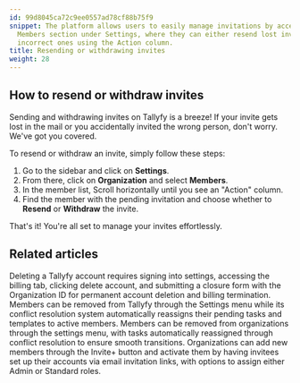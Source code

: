```yaml
---
id: 99d8045ca72c9ee0557ad78cf88b75f9
snippet: The platform allows users to easily manage invitations by accessing the Organization
  Members section under Settings, where they can either resend lost invites or withdraw
  incorrect ones using the Action column.
title: Resending or withdrawing invites
weight: 28
---
```


## How to resend or withdraw invites

Sending and withdrawing invites on Tallyfy is a breeze! If your invite gets lost in the mail or you accidentally invited the wrong person, don't worry. We've got you covered.

To resend or withdraw an invite, simply follow these steps:

1. Go to the sidebar and click on **Settings**.
2. From there, click on **Organization** and select **Members**.
3. In the member list, Scroll horizontally until you see an "Action" column.
4. Find the member with the pending invitation and choose whether to **Resend** or **Withdraw** the invite.

That's it! You're all set to manage your invites effortlessly.


## Related articles
<CardGrid>
<LinkTitleCard header="<b>Personal Settings > Cancel and delete your Tallyfy account</b>" href="/products/pro/settings/personal-settings/how-can-i-cancel-and-delete-my-tallyfy-account/" > Deleting a Tallyfy account requires signing into settings, accessing the billing tab, clicking delete account, and submitting a closure form with the Organization ID for permanent account deletion and billing termination. </LinkTitleCard>
<LinkTitleCard header="<b>Org Settings > Remove a Member</b>" href="/products/pro/settings/org-settings/how-can-i-remove-a-member-from-my-tallyfy-organization/" > Members can be removed from Tallyfy through the Settings menu while its conflict resolution system automatically reassigns their pending tasks and templates to active members. </LinkTitleCard>
<LinkTitleCard header="<b>Members > Remove a member</b>" href="/products/pro/documenting/members/how-can-i-remove-a-member-from-my-tallyfy-organization/" > Members can be removed from organizations through the settings menu, with tasks automatically reassigned through conflict resolution to ensure smooth transitions. </LinkTitleCard>
<LinkTitleCard header="<b>Members > Invite and activate members</b>" href="/products/pro/documenting/members/how-to-invite-and-activate-members-on-tallyfy/" > Organizations can add new members through the Invite+ button and activate them by having invitees set up their accounts via email invitation links, with options to assign either Admin or Standard roles. </LinkTitleCard>
</CardGrid>